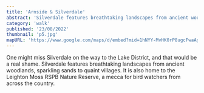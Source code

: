 ```yaml
---
title: 'Arnside & Silverdale'
abstract: 'Silverdale features breathtaking landscapes from ancient woodlands, sparkling sands to quaint villages.'
category: 'walk'
published: '23/08/2022'
thumbnail: 'p5.jpg'
mapURL: 'https://www.google.com/maps/d/embed?mid=1hNYY-MvHK0rP8ugcFwaAgrkDqfyIlnk&ehbc=2E312F'
---
```


One might miss Silverdale on the way to the Lake District, and that would be a real shame. Silverdale features breathtaking landscapes from ancient woodlands, sparkling sands to quaint villages. It is also home to the Leighton Moss RSPB Nature Reserve, a mecca for bird watchers from across the country.

